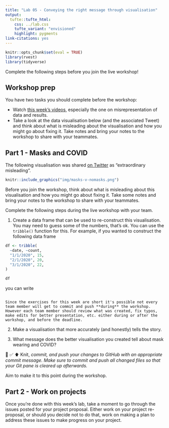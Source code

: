 ```yaml
---
title: "Lab 05 - Conveying the right message through visualisation"
output: 
  tufte::tufte_html:
    css: ../lab.css
    tufte_variant: "envisioned"
    highlight: pygments
link-citations: yes
---
```


```r
knitr::opts_chunk$set(eval = TRUE)
library(rvest)
library(tidyverse)
```

::: {.home}
Complete the following steps before you join the live workshop!
:::

## Workshop prep

You have two tasks you should complete before the workshop:

- Watch [this week's videos](https://www.introds.org/post/07-week/), especially the one on misrepresentation of data and results.
- Take a look at the data visualisation below (and the associated Tweet) and think about what is misleading about the visualisation and how you might go about fixing it. Take notes and bring your notes to the workshop to share with your teammates.

## Part 1 - Masks and COVID

The following visualisation was shared [on Twitter](https://twitter.com/JonBoeckenstedt/status/1291602888376999936) as "extraordinary misleading". 

```r
knitr::include_graphics("img/masks-v-nomasks.png")
```

Before you join the workshop, think about what is misleading about this visualisation and how you might go about fixing it. Take some notes and bring your notes to the workshop to share with your teammates.

::: {.video}
Complete the following steps during the live workshop with your team.
:::

1. Create a data frame that can be used to re-construct this visualisation. You may need to guess some of the numbers, that's ok. You can use the `tribble()` function for this. For example, if you wanted to construct the following data frame

```r
df <- tribble(
  ~date, ~count,
  "1/1/2020", 15,
  "2/1/2020", 20,
  "3/1/2020", 22,
)
```

```r
df
```

you can write

```r
```

```marginfigure
Since the exercises for this week are short it's possible not every team member will get to commit and push **during** the workshop. However each team member should review what was created, fix typos, make edits for better presentation, etc. either during or after the workshop, and before the deadline.
```

2. Make a visualisation that more accurately (and honestly) tells the story. 

3. What message does the better visualisation you created tell about mask wearing and COVID?

🧶 ✅ ⬆️ Knit, *commit, and push your changes to GitHub with an appropriate commit message. Make sure to commit and push all changed files so that your Git pane is cleared up afterwards.*

::: {.marker}
Aim to make it to this point during the workshop.
:::

## Part 2 - Work on projects

Once you're done with this week's lab, take a moment to go through the issues posted for your project proposal. Either work on your project re-proposal, or should you decide not to do that, work on making a plan to address these issues to make progress on your project.



